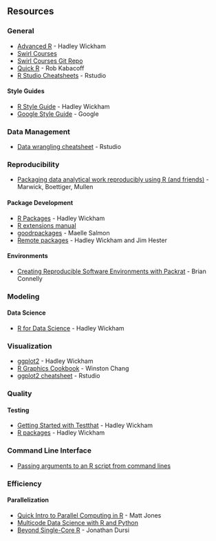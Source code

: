 ## Resources

### General {-}

* [Advanced R](http://adv-r.had.co.nz/) - Hadley Wickham
* [Swirl Courses](http://swirlstats.com/scn/title.htmls)
* [Swirl Courses Git Repo](https://github.com/swirldev/swirl_courses)
* [Quick R](https://www.statmethods.net/) - Rob Kabacoff
* [R Studio Cheatsheets](https://www.rstudio.com/resources/cheatsheets/) - Rstudio

#### Style Guides {-}

* [R Style Guide](http://adv-r.had.co.nz/Style.html) - Hadley Wickham
* [Google Style Guide](https://google.github.io/styleguide/Rguide.xml) - Google

### Data Management {-}

* [Data wrangling cheatsheet](https://www.rstudio.com/wp-content/uploads/2015/02/data-wrangling-cheatsheet.pdf) - Rstudio

### Reproducibility {-}

* [Packaging data analytical work reproducibly
using R (and friends)](https://peerj.com/preprints/3192.pdf) - Marwick, Boettiger, Mullen

#### Package Development {-}

* [R Packages](http://r-pkgs.had.co.nz/) - Hadley Wickham
* [R extensions manual](https://cran.r-project.org/doc/manuals/R-exts.html#Creating-R-packages)
* [goodrpackages](https://masalmon.eu/2017/12/11/goodrpackages/) - Maelle Salmon
* [Remote packages](https://cran.r-project.org/web/packages/devtools/vignettes/dependencies.html) - Hadley Wickham and Jim Hester

#### Environments {-}

* [Creating Reproducible Software Environments with Packrat](https://bconnelly.net/2014/07/creating-reproducible-software-environments-with-packrat/) - Brian Connelly

### Modeling {-}

#### Data Science {-}

* [R for Data Science](https://r4ds.had.co.nz/) - Hadley Wickham

### Visualization {-}

* [ggplot2](https://www.amazon.com/dp/0387981403/ref=cm_sw_su_dp?tag=ggplot2-20) - Hadley Wickham
* [R Graphics Cookbook](https://www.amazon.com/dp/1449316956/ref=cm_sw_su_dp?tag=ggplot2-20) - Winston Chang
* [ggplot2 cheatsheet](https://www.rstudio.com/wp-content/uploads/2015/03/ggplot2-cheatsheet.pdf) - Rstudio

### Quality {-}

#### Testing {-}

* [Getting Started with Testthat](https://journal.r-project.org/archive/2011/RJ-2011-002/RJ-2011-002.pdf) - Hadley Wickham
* [R packages](http://r-pkgs.had.co.nz/tests.html#test-workflow) - Hadley Wickham

### Command Line Interface {-}

* [Passing arguments to an R script from command lines](https://www.r-bloggers.com/passing-arguments-to-an-r-script-from-command-lines/)


### Efficiency {-}

#### Parallelization {-}

* [Quick Intro to Parallel Computing in R](https://nceas.github.io/oss-lessons/parallel-computing-in-r/parallel-computing-in-r.html) - Matt Jones
* [Multicode Data Science with R and Python](https://blog.dominodatalab.com/multicore-data-science-r-python/)
* [Beyond Single-Core R](https://ljdursi.github.io/beyond-single-core-R/#/16) - Jonathan Dursi